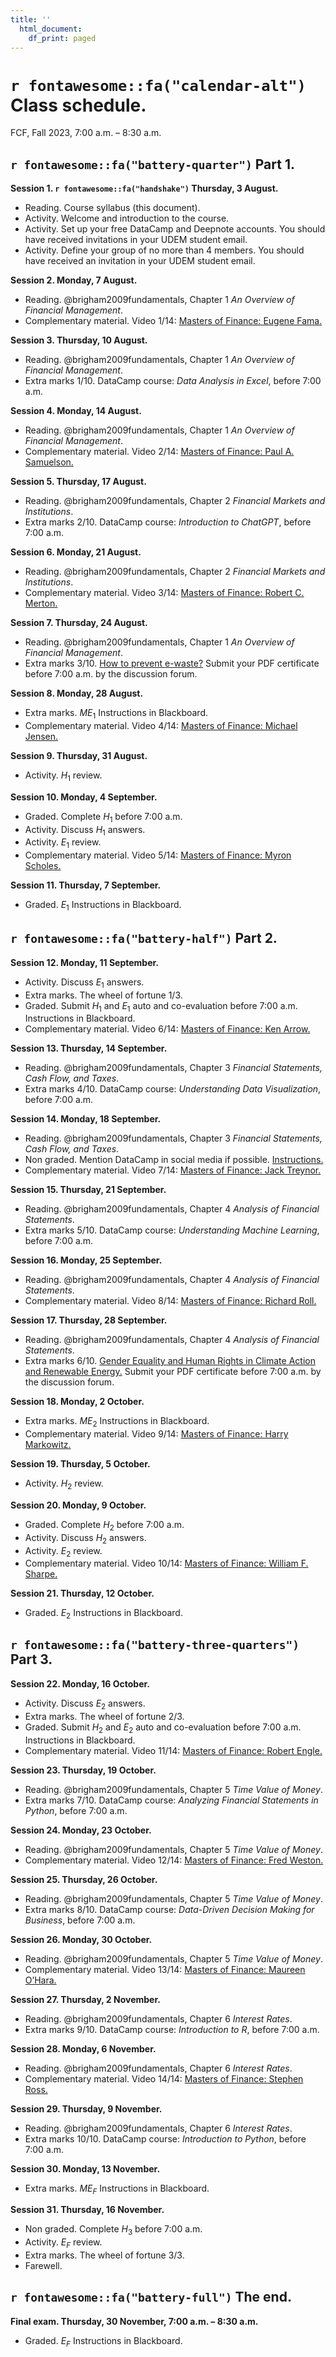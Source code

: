 ```yaml
---
title: ''
  html_document:
    df_print: paged
---
```


\newpage

# `r fontawesome::fa("calendar-alt")` Class schedule. 

FCF, Fall 2023, 7:00 a.m. – 8:30 a.m.

## `r fontawesome::fa("battery-quarter")` Part 1.

**Session 1. `r fontawesome::fa("handshake")` Thursday, 3 August.**

- Reading. Course syllabus (this document).
- Activity. Welcome and introduction to the course.
- Activity. Set up your free DataCamp and Deepnote accounts. You should have received invitations in your UDEM student email.
- Activity. Define your group of no more than 4 members. You should have received an invitation in your UDEM student email.

**Session 2. Monday, 7 August.**

- Reading. @brigham2009fundamentals, Chapter 1 *An Overview of Financial Management*.
- Complementary material. Video 1/14: [Masters of Finance: Eugene Fama.](https://youtu.be/tRSaz5TIyno)

**Session 3. Thursday, 10 August.**

- Reading. @brigham2009fundamentals, Chapter 1 *An Overview of Financial Management*.
- Extra marks 1/10. DataCamp course: *Data Analysis in Excel*, before 7:00 a.m.

**Session 4. Monday, 14 August.**

- Reading. @brigham2009fundamentals, Chapter 1 *An Overview of Financial Management*.
- Complementary material. Video 2/14: [Masters of Finance: Paul A. Samuelson.](https://youtu.be/RbIzwTGN3Yc)

**Session 5. Thursday, 17 August.**

- Reading. @brigham2009fundamentals, Chapter 2 *Financial Markets and Institutions*.
- Extra marks 2/10. DataCamp course: *Introduction to ChatGPT*, before 7:00 a.m.

**Session 6. Monday, 21 August.**

- Reading. @brigham2009fundamentals, Chapter 2 *Financial Markets and Institutions*.
- Complementary material. Video 3/14: [Masters of Finance: Robert C. Merton.](https://youtu.be/cmzON43dWA4)

**Session 7. Thursday, 24 August.**

- Reading. @brigham2009fundamentals, Chapter 1 *An Overview of Financial Management*.
- Extra marks 3/10. [How to prevent e-waste?](https://unccelearn.org/course/view.php?id=143&page=overview) Submit your PDF certificate before 7:00 a.m. by the discussion forum.

**Session 8. Monday, 28 August.**

- Extra marks. $ME_1$ Instructions in Blackboard.
- Complementary material. Video 4/14: [Masters of Finance: Michael Jensen.](https://youtu.be/OWP6Hg2bvmo)

**Session 9. Thursday, 31 August.**

- Activity. $H_1$ review.

**Session 10. Monday, 4 September.**

- Graded. Complete $H_1$ before 7:00 a.m.
- Activity. Discuss $H_1$ answers.
- Activity. $E_1$ review.
- Complementary material. Video 5/14: [Masters of Finance: Myron Scholes.](https://youtu.be/zqfRmY1cag4)

**Session 11. Thursday, 7 September.**

- Graded. $E_1$ Instructions in Blackboard.

## `r fontawesome::fa("battery-half")` Part 2.

**Session 12. Monday, 11 September.**

- Activity. Discuss $E_1$ answers.
- Extra marks. The wheel of fortune 1/3.
- Graded. Submit $H_1$ and $E_1$ auto and co-evaluation before 7:00 a.m. Instructions in Blackboard.
- Complementary material. Video 6/14: [Masters of Finance: Ken Arrow.](https://youtu.be/A2lUzcr0S6M)

**Session 13. Thursday, 14 September.**

- Reading. @brigham2009fundamentals, Chapter 3 *Financial Statements, Cash Flow, and Taxes*.
- Extra marks 4/10. DataCamp course: *Understanding Data Visualization*, before 7:00 a.m.

**Session 14. Monday, 18 September.**

- Reading. @brigham2009fundamentals, Chapter 3 *Financial Statements, Cash Flow, and Taxes*.
- Non graded. Mention DataCamp in social media if possible. [Instructions.](https://docs.google.com/document/d/1Dv-L036CZWsZCmn9W5p0ikgetlc4GcT-NQ9Rp_HebE0/edit)
- Complementary material. Video 7/14: [Masters of Finance: Jack Treynor.](https://youtu.be/TdMf9nkKWhY)

**Session 15. Thursday, 21 September.**

- Reading. @brigham2009fundamentals, Chapter 4 *Analysis of Financial Statements*.
- Extra marks 5/10. DataCamp course: *Understanding Machine Learning*, before 7:00 a.m.

**Session 16. Monday, 25 September.**

- Reading. @brigham2009fundamentals, Chapter 4 *Analysis of Financial Statements*.
- Complementary material. Video 8/14: [Masters of Finance: Richard Roll.](https://youtu.be/ma7W4Iqfctc)

**Session 17. Thursday, 28 September.**

- Reading. @brigham2009fundamentals, Chapter 4 *Analysis of Financial Statements*.
- Extra marks 6/10. [Gender Equality and Human Rights in Climate Action and Renewable Energy.](https://unccelearn.org/course/view.php?id=142&page=overview) Submit your PDF certificate before 7:00 a.m. by the discussion forum.

**Session 18. Monday, 2 October.**

- Extra marks. $ME_2$ Instructions in Blackboard.
- Complementary material. Video 9/14: [Masters of Finance: Harry Markowitz.](https://youtu.be/RVWEhCd819E)

**Session 19. Thursday, 5 October.**

- Activity. $H_2$ review.

**Session 20. Monday, 9 October.**

- Graded. Complete $H_2$ before 7:00 a.m.
- Activity. Discuss $H_2$ answers.
- Activity. $E_2$ review.
- Complementary material. Video 10/14: [Masters of Finance: William F. Sharpe.](https://youtu.be/PfVaOn9W3mo)

**Session 21. Thursday, 12 October.**

- Graded. $E_2$ Instructions in Blackboard.

## `r fontawesome::fa("battery-three-quarters")` Part 3.

**Session 22. Monday, 16 October.**

- Activity. Discuss $E_2$ answers.
- Extra marks. The wheel of fortune 2/3.
- Graded. Submit $H_2$ and $E_2$ auto and co-evaluation before 7:00 a.m. Instructions in Blackboard.
- Complementary material. Video 11/14: [Masters of Finance: Robert Engle.](https://youtu.be/ejb1Ka2QqCw)

**Session 23. Thursday, 19 October.**

- Reading. @brigham2009fundamentals, Chapter 5 *Time Value of Money*.
- Extra marks 7/10. DataCamp course: *Analyzing Financial Statements in Python*, before 7:00 a.m.

**Session 24. Monday, 23 October.**

- Reading. @brigham2009fundamentals, Chapter 5 *Time Value of Money*.
- Complementary material. Video 12/14: [Masters of Finance: Fred Weston.](https://youtu.be/12s9LUaYlE0)

**Session 25. Thursday, 26 October.**

- Reading. @brigham2009fundamentals, Chapter 5 *Time Value of Money*.
- Extra marks 8/10. DataCamp course: *Data-Driven Decision Making for Business*, before 7:00 a.m.

**Session 26. Monday, 30 October.**

- Reading. @brigham2009fundamentals, Chapter 5 *Time Value of Money*.
- Complementary material. Video 13/14: [Masters of Finance: Maureen O'Hara.](https://youtu.be/vTB1ckSFA-w)

**Session 27. Thursday, 2 November.**

- Reading. @brigham2009fundamentals, Chapter 6 *Interest Rates*.
- Extra marks 9/10. DataCamp course: *Introduction to R*, before 7:00 a.m.

**Session 28. Monday, 6 November.**

- Reading. @brigham2009fundamentals, Chapter 6 *Interest Rates*.
- Complementary material. Video 14/14: [Masters of Finance: Stephen Ross.](https://youtu.be/tKIwXnVEjWM)

**Session 29. Thursday, 9 November.**

- Reading. @brigham2009fundamentals, Chapter 6 *Interest Rates*.
- Extra marks 10/10. DataCamp course: *Introduction to Python*, before 7:00 a.m.

**Session 30. Monday, 13 November.**

- Extra marks. $ME_F$ Instructions in Blackboard.

**Session 31. Thursday, 16 November.**

- Non graded. Complete $H_3$ before 7:00 a.m.
- Activity. $E_F$ review.
- Extra marks. The wheel of fortune 3/3.
- Farewell.

## `r fontawesome::fa("battery-full")` The end.

**Final exam. Thursday, 30 November, 7:00 a.m. – 8:30 a.m.**

- Graded. $E_F$ Instructions in Blackboard.

\newpage

